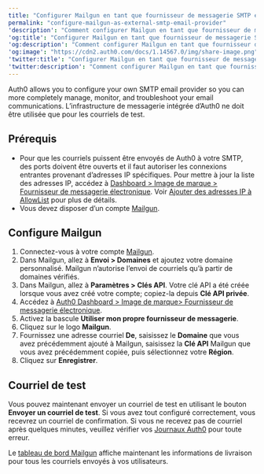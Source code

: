 ---
title: "Configurer Mailgun en tant que fournisseur de messagerie SMTP externe"
permalink: "configure-mailgun-as-external-smtp-email-provider"
'description': "Comment configurer Mailgun en tant que fournisseur de messagerie SMTP externe."
'og:title': "Configurer Mailgun en tant que fournisseur de messagerie SMTP externe"
'og:description': "Comment configurer Mailgun en tant que fournisseur de messagerie SMTP externe."
'og:image': "https://cdn2.auth0.com/docs/1.14567.0/img/share-image.png"
'twitter:title': "Configurer Mailgun en tant que fournisseur de messagerie SMTP externe"
'twitter:description': "Comment configurer Mailgun en tant que fournisseur de messagerie SMTP externe."
---

Auth0 allows you to configure your own SMTP email provider so you can more completely manage, monitor, and troubleshoot your email communications. L’infrastructure de messagerie intégrée d’Auth0 ne doit être utilisée que pour les courriels de test.

## Prérequis

* Pour que les courriels puissent être envoyés de Auth0 à votre SMTP, des ports doivent être ouverts et il faut autoriser les connexions entrantes provenant d’adresses IP spécifiques. Pour mettre à jour la liste des adresses IP, accédez à [Dashboard > Image de marque > Fournisseur de messagerie électronique](https://manage.auth0.com/#/branding/email_provider). Voir [Ajouter des adresses IP à AllowList](/docs/fr-ca/secure/security-guidance/data-security/allowlist) pour plus de détails.
* Vous devez disposer d’un compte [Mailgun](https://mailgun.com).

## Configure Mailgun

1. Connectez-vous à votre compte [Mailgun](https://mailgun.com).
2. Dans Mailgun, allez à **Envoi > Domaines** et ajoutez votre domaine personnalisé. Mailgun n’autorise l’envoi de courriels qu’à partir de domaines vérifiés.
3. Dans Mailgun, allez à **Paramètres > Clés API**. Votre clé API a été créée lorsque vous avez créé votre compte; copiez-la depuis **Clé API privée**.
4. Accédez à [Auth0 Dashboard > Image de marque> Fournisseur de messagerie électronique](https://manage.auth0.com/#/branding/email_provider).
5. Activez la bascule **Utiliser mon propre fournisseur de messagerie**.
6. Cliquez sur le logo **Mailgun**.
7. Fournissez une adresse courriel **De**, saisissez le **Domaine** que vous avez précédemment ajouté à Mailgun, saisissez la **Clé API** Mailgun que vous avez précédemment copiée, puis sélectionnez votre **Région**.
8. Cliquez sur **Enregistrer**.

## Courriel de test

Vous pouvez maintenant envoyer un courriel de test en utilisant le bouton **Envoyer un courriel de test**. Si vous avez tout configuré correctement, vous recevrez un courriel de confirmation. Si vous ne recevez pas de courriel après quelques minutes, veuillez vérifier vos [Journaux Auth0](https://manage.auth0.com/#/logs) pour toute erreur.

Le [tableau de bord Mailgun](https://app.mailgun.com/app/dashboard) affiche maintenant les informations de livraison pour tous les courriels envoyés à vos utilisateurs.